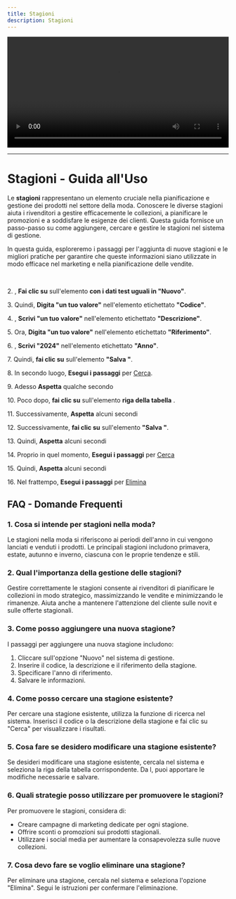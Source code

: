 ```yaml
---
title: Stagioni
description: Stagioni
---
```


<video controls width="100%">
  <source src="/4SNE/MTcyODcxODc2NDM4MjAuNTczODY2MTg1MzQyOTYwMw==.mp4" />
</video>

***

# Stagioni - Guida all'Uso

Le **stagioni** rappresentano un elemento cruciale nella pianificazione e gestione dei prodotti nel settore della moda. Conoscere le diverse stagioni aiuta i rivenditori a gestire efficacemente le collezioni, a pianificare le promozioni e a soddisfare le esigenze dei clienti. Questa guida fornisce un passo-passo su come aggiungere, cercare e gestire le stagioni nel sistema di gestione.

In questa guida, esploreremo i passaggi per l'aggiunta di nuove stagioni e le migliori pratiche per garantire che queste informazioni siano utilizzate in modo efficace nel marketing e nella pianificazione delle vendite.

 

2\. , **Fai clic su** sull'elemento **con i dati test uguali in "Nuovo"**.

3\. Quindi, **Digita "un tuo valore"** nell'elemento etichettato **"Codice"**.

4\. , **Scrivi "un tuo valore"** nell'elemento etichettato **"Descrizione"**.

5\. Ora, **Digita "un tuo valore"** nell'elemento etichettato **"Riferimento"**.

6\. , **Scrivi "2024"** nell'elemento etichettato **"Anno"**.

7\. Quindi, **fai clic su** sull'elemento **"Salva "**.

8\. In secondo luogo, **Esegui i passaggi** per [Cerca](/docs/Z_Operazioni%20base/Cerca).

9\. Adesso **Aspetta** qualche secondo

10\. Poco dopo, **fai clic su** sull'elemento **riga della tabella** .

11\. Successivamente, **Aspetta** alcuni secondi

12\. Successivamente, **fai clic su** sull'elemento **"Salva "**.

13\. Quindi, **Aspetta** alcuni secondi

14\. Proprio in quel momento, **Esegui i passaggi** per [Cerca](/docs/Z_Operazioni%20base/Cerca)

15\. Quindi, **Aspetta** alcuni secondi

16\. Nel frattempo, **Esegui i passaggi** per [Elimina](/docs/Z_Operazioni%20base/Elimina)

## FAQ - Domande Frequenti

### 1. **Cosa si intende per stagioni nella moda?**

Le stagioni nella moda si riferiscono ai periodi dell'anno in cui vengono lanciati e venduti i prodotti. Le principali stagioni includono primavera, estate, autunno e inverno, ciascuna con le proprie tendenze e stili.

### 2. **Qual  l'importanza della gestione delle stagioni?**

Gestire correttamente le stagioni consente ai rivenditori di pianificare le collezioni in modo strategico, massimizzando le vendite e minimizzando le rimanenze. Aiuta anche a mantenere l'attenzione del cliente sulle novit e sulle offerte stagionali.

### 3. **Come posso aggiungere una nuova stagione?**

I passaggi per aggiungere una nuova stagione includono:

1. Cliccare sull'opzione "Nuovo" nel sistema di gestione.
2. Inserire il codice, la descrizione e il riferimento della stagione.
3. Specificare l'anno di riferimento.
4. Salvare le informazioni.

### 4. **Come posso cercare una stagione esistente?**

Per cercare una stagione esistente, utilizza la funzione di ricerca nel sistema. Inserisci il codice o la descrizione della stagione e fai clic su "Cerca" per visualizzare i risultati.

### 5. **Cosa fare se desidero modificare una stagione esistente?**

Se desideri modificare una stagione esistente, cercala nel sistema e seleziona la riga della tabella corrispondente. Da l, puoi apportare le modifiche necessarie e salvare.

### 6. **Quali strategie posso utilizzare per promuovere le stagioni?**

Per promuovere le stagioni, considera di:

* Creare campagne di marketing dedicate per ogni stagione.
* Offrire sconti o promozioni sui prodotti stagionali.
* Utilizzare i social media per aumentare la consapevolezza sulle nuove collezioni.

### 7. **Cosa devo fare se voglio eliminare una stagione?**

Per eliminare una stagione, cercala nel sistema e seleziona l'opzione "Elimina". Segui le istruzioni per confermare l'eliminazione.